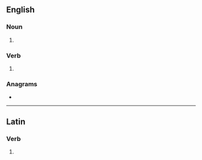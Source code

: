==English==

===Noun===
{{head|en|noun plural form}}

# {{plural of|incuse|lang=en}}

===Verb===
{{head|en|verb form}}

# {{en-third-person singular of|incuse}}

===Anagrams===
* {{anagrams|en|a=ceinssu|scenius}}

----

==Latin==

===Verb===
{{la-verb-form|incūsēs}}

# {{inflection of|incūsō||2|s|pres|actv|subj|lang=la}}